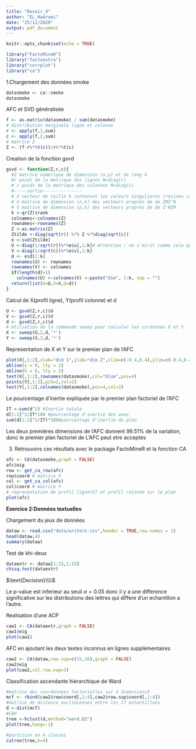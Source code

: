 ```yaml
---
title: "Devoir_4"
author: "EL_Hadrami"
date: "25/12/2020"
output: pdf_document
---
```


```r
knitr::opts_chunk$set(echo = TRUE)
```

```r
library("FactoMineR")
library("factoextra")
library("corrplot")
library("ca")
```

$\text{1.Chargement des données smoke}$

```r
datasmoke <- ca::smoke
datasmoke
```

$\text{AFC et SVD généralisée}$
  
```r
f <- as.matrix(datasmoke) / sum(datasmoke)
# distribution marginale ligne et colonne
r <- apply(f,1,sum)
c <- apply(f,2,sum)
# matrice Z
Z <- (f-r%*%t(c))/r%*%t(c)
```

$\text{Creation de la fonction gsvd}$

```r
gsvd <- function(Z,r,c){
  #Z matrice numerique de dimension (n,p) et de rang k
  #r poids de la metrique des lignes N=diag(r)
  # c poids de la metrique des colonnes M=diag(c)
  #-----sortie---------------
  # d vecteur de taille k contenant les valeurs singulieres (racines carres des valeurs propres)
  # U matrice de dimension (n,k) des vecteurs propres de de ZMZ'N
  # V matrice de dimension (p,k) des vecteurs propres de de Z'NZM
  k <-qr(Z)$rank
  colnames<-colnames(Z)
  rownames<-rownames(Z)
  Z <-as.matrix(Z)
  Ztilde <-diag(sqrt(r)) %*% Z %*%diag(sqrt(c))
  e <-svd(Ztilde)
  U <-diag(1/sqrt(r))%*%e$u[,1:k]# Attention : ne s'ecrit comme cela que parceque N et M sont diagonales!
  V <-diag(1/sqrt(c))%*%e$v[,1:k]
  d <- e$d[1:k]                                              
  rownames(U) <- rownames
  rownames(V) <- colnames
  if(length(d)>1)
    colnames(U) <-colnames(V) <-paste("dim", 1:k, sep = "")
  return(list(U=U,V=V,d=d))
}
```
$\text{Calcul de X(profil ligne), Y(profil colonne) et d}$

```r
U <- gsvd(Z,r,c)$U
V <- gsvd(Z,r,c)$V
d <- gsvd(Z,r,c)$d
# Utilsation de la commande sweep pour calculer les cordonnés X et Y
X <- sweep(U,2,d,'*')
Y <- sweep(V,2,d,'*')
```

$\text{Representation de X et Y sur le premier plan de l'AFC}$


```r
plot(X[,1:2],xlab="dim 1",ylab="dim 2",xlim=c(-0.4,0.4),ylim=c(-0.4,0.4),col="blue",main="Premier plan factoriel")
abline(v = 0, lty = 2)
abline(h = 0, lty = 2)
text(X[,1:2],rownames(datasmoke),col="blue",pos=4)
points(Y[,1:2],pch=2,col=2)
text(Y[,1:2],colnames(datasmoke),pos=4,col=2)
```


$\text{Le pourcentage d’inertie expliquée par le premier plan factoriel de l’AFC}$

```r
IT <-sum(d^2) #Inertie totale
d[1:2]^2/IT*100 #pourcentage d'inertie des axes
sum(d[1:2]^2/IT)*100#pourcentage d'inertie du plan
```

$\text{Les deux premières dimensions de l'AFC donnent}$ 99.51\% $\text{de la variation, donc le premier plan factoriel de L'AFC peut etre acceptés}$

3. Retrouvons ces résultats avec le package FactoMineR et la fonction CA

```r
afc <- CA(datasmoke,graph = FALSE)
afc$eig
row <- get_ca_row(afc)
row$coord # matrice X
col <- get_ca_col(afc)
col$coord # matrice Y
# representation de profil ligne(X) et profil colonne sur le plan
plot(afc) 
```

$\textbf{Exercice 2:Données textuelles}$

$\text{Chargement du jeux de données}$

```r
dataw <- read.csv("data/writers.csv",header = TRUE,row.names = 1)
head(dataw,4)
summary(dataw)
```
$\text{Test de khi-deux}$

```r
dataextr <- dataw[1:15,1:15]
chisq.test(dataextr)
```
$\text{Decision}\\\\$

Le p-value est inferieur au seuil $\alpha=0.05$ donc il y a une difference significative sur les distributions des lettres qui differe d'un echantillon a l'autre.

$\text{Realisation d'une ACP}$

```r
caw1 <- CA(dataextr,graph = FALSE)
caw1$eig
plot(caw1)
```

$\text{AFC en ajoutant les deux textes inconnus en lignes supplémentaires}$

```r
caw2 <- CA(dataw,row.sup=c(15,16),graph = FALSE)
caw2$eig
plot(caw2,col.row.sup=3)
```

$\text{Classification ascendante hiérarchique de Ward}$

```r
#matrice des coordonnees factorielles sur 4 dimensionsX
mcf <- rbind(caw2$row$coord[,1:4],caw2$row.sup$coord[,1:4])
#matrice de distance euclidiennes entre les 17 echantillons
d <-dist(mcf)
#CAH
tree <-hclust(d,method="ward.D2")
plot(tree,hang=-1)
```


```r
#partition en 4 classes
cutree(tree,k=4)
```


